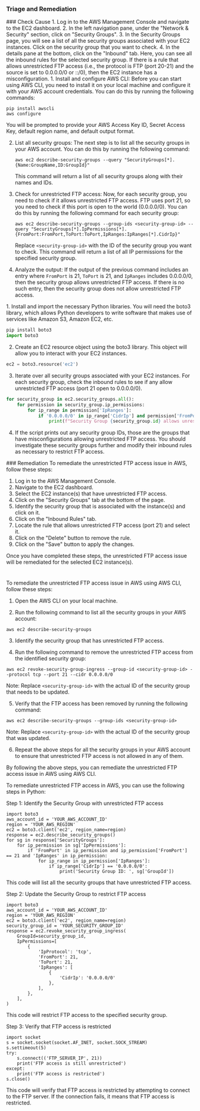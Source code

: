 
### Triage and Remediation
<Tabs>

<Tab title='Cause'>
### Check Cause
<AccordionGroup>
<Accordion title='Using Console' defaultOpen='true'>
1. Log in to the AWS Management Console and navigate to the EC2 dashboard.
2. In the left navigation pane, under the "Network & Security" section, click on "Security Groups".
3. In the Security Groups page, you will see a list of all the security groups associated with your EC2 instances. Click on the security group that you want to check.
4. In the details pane at the bottom, click on the "Inbound" tab. Here, you can see all the inbound rules for the selected security group. If there is a rule that allows unrestricted FTP access (i.e., the protocol is FTP (port 20-21) and the source is set to 0.0.0.0/0 or ::/0), then the EC2 instance has a misconfiguration.
</Accordion>

<Accordion title='Using CLI'>
1. Install and configure AWS CLI: Before you can start using AWS CLI, you need to install it on your local machine and configure it with your AWS account credentials. You can do this by running the following commands:

   ```
   pip install awscli
   aws configure
   ```
   You will be prompted to provide your AWS Access Key ID, Secret Access Key, default region name, and default output format.

2. List all security groups: The next step is to list all the security groups in your AWS account. You can do this by running the following command:

   ```
   aws ec2 describe-security-groups --query "SecurityGroups[*].{Name:GroupName,ID:GroupId}"
   ```
   This command will return a list of all security groups along with their names and IDs.

3. Check for unrestricted FTP access: Now, for each security group, you need to check if it allows unrestricted FTP access. FTP uses port 21, so you need to check if this port is open to the world (0.0.0.0/0). You can do this by running the following command for each security group:

   ```
   aws ec2 describe-security-groups --group-ids <security-group-id> --query "SecurityGroups[*].IpPermissions[*].{FromPort:FromPort,ToPort:ToPort,IpRanges:IpRanges[*].CidrIp}"
   ```
   Replace `<security-group-id>` with the ID of the security group you want to check. This command will return a list of all IP permissions for the specified security group.

4. Analyze the output: If the output of the previous command includes an entry where `FromPort` is 21, `ToPort` is 21, and `IpRanges` includes 0.0.0.0/0, then the security group allows unrestricted FTP access. If there is no such entry, then the security group does not allow unrestricted FTP access.
</Accordion>

<Accordion title='Using Python'>
1. Install and import the necessary Python libraries. You will need the boto3 library, which allows Python developers to write software that makes use of services like Amazon S3, Amazon EC2, etc.

```python
pip install boto3
import boto3
```

2. Create an EC2 resource object using the boto3 library. This object will allow you to interact with your EC2 instances.

```python
ec2 = boto3.resource('ec2')
```

3. Iterate over all security groups associated with your EC2 instances. For each security group, check the inbound rules to see if any allow unrestricted FTP access (port 21 open to 0.0.0.0/0).

```python
for security_group in ec2.security_groups.all():
    for permission in security_group.ip_permissions:
        for ip_range in permission['IpRanges']:
            if '0.0.0.0/0' in ip_range['CidrIp'] and permission['FromPort'] <= 21 and permission['ToPort'] >= 21:
                print(f"Security Group {security_group.id} allows unrestricted FTP access.")
```

4. If the script prints out any security group IDs, those are the groups that have misconfigurations allowing unrestricted FTP access. You should investigate these security groups further and modify their inbound rules as necessary to restrict FTP access.
</Accordion>

</AccordionGroup>
</Tab>
<Tab title='Remediation'>
### Remediation

<AccordionGroup>
<Accordion title='Using Console' defaultOpen='true'>
To remediate the unrestricted FTP access issue in AWS, follow these steps:

1. Log in to the AWS Management Console.
2. Navigate to the EC2 dashboard.
3. Select the EC2 instance(s) that have unrestricted FTP access.
4. Click on the "Security Groups" tab at the bottom of the page.
5. Identify the security group that is associated with the instance(s) and click on it.
6. Click on the "Inbound Rules" tab.
7. Locate the rule that allows unrestricted FTP access (port 21) and select it.
8. Click on the "Delete" button to remove the rule.
9. Click on the "Save" button to apply the changes.

Once you have completed these steps, the unrestricted FTP access issue will be remediated for the selected EC2 instance(s).

#
</Accordion>

<Accordion title='Using CLI'>
To remediate the unrestricted FTP access issue in AWS using AWS CLI, follow these steps:

1. Open the AWS CLI on your local machine.

2. Run the following command to list all the security groups in your AWS account:
```
aws ec2 describe-security-groups
```

3. Identify the security group that has unrestricted FTP access.

4. Run the following command to remove the unrestricted FTP access from the identified security group:
```
aws ec2 revoke-security-group-ingress --group-id <security-group-id> --protocol tcp --port 21 --cidr 0.0.0.0/0
```
Note: Replace `<security-group-id>` with the actual ID of the security group that needs to be updated.

5. Verify that the FTP access has been removed by running the following command:
```
aws ec2 describe-security-groups --group-ids <security-group-id>
```
Note: Replace `<security-group-id>` with the actual ID of the security group that was updated.

6. Repeat the above steps for all the security groups in your AWS account to ensure that unrestricted FTP access is not allowed in any of them.

By following the above steps, you can remediate the unrestricted FTP access issue in AWS using AWS CLI.
</Accordion>

<Accordion title='Using Python'>
To remediate unrestricted FTP access in AWS, you can use the following steps in Python:

Step 1: Identify the Security Group with unrestricted FTP access
```
import boto3
aws_account_id = 'YOUR_AWS_ACCOUNT_ID'
region = 'YOUR_AWS_REGION'
ec2 = boto3.client('ec2', region_name=region)
response = ec2.describe_security_groups()
for sg in response['SecurityGroups']:
    for ip_permission in sg['IpPermissions']:
        if 'FromPort' in ip_permission and ip_permission['FromPort'] == 21 and 'IpRanges' in ip_permission:
            for ip_range in ip_permission['IpRanges']:
                if ip_range['CidrIp'] == '0.0.0.0/0':
                    print('Security Group ID: ', sg['GroupId'])
```
This code will list all the security groups that have unrestricted FTP access.

Step 2: Update the Security Group to restrict FTP access
```
import boto3
aws_account_id = 'YOUR_AWS_ACCOUNT_ID'
region = 'YOUR_AWS_REGION'
ec2 = boto3.client('ec2', region_name=region)
security_group_id = 'YOUR_SECURITY_GROUP_ID'
response = ec2.revoke_security_group_ingress(
    GroupId=security_group_id,
    IpPermissions=[
        {
            'IpProtocol': 'tcp',
            'FromPort': 21,
            'ToPort': 21,
            'IpRanges': [
                {
                    'CidrIp': '0.0.0.0/0'
                },
            ],
        },
    ],
)
```
This code will restrict FTP access to the specified security group.

Step 3: Verify that FTP access is restricted
```
import socket
s = socket.socket(socket.AF_INET, socket.SOCK_STREAM)
s.settimeout(5)
try:
    s.connect(('FTP_SERVER_IP', 21))
    print('FTP access is still unrestricted')
except:
    print('FTP access is restricted')
s.close()
```
This code will verify that FTP access is restricted by attempting to connect to the FTP server. If the connection fails, it means that FTP access is restricted.
</Accordion>

</AccordionGroup>
</Tab>
</Tabs>
